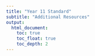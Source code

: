 ```yaml
---
title: "Year 11 Standard"
subtitle: "Additional Resources"
output:
  html_document:
    toc: true
    toc_float: true
    toc_depth: 2
---
```


